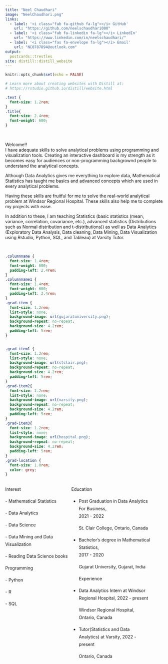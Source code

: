 ```yaml
---
title: "Neel Chaudhari"
image: "NeelChaudhari.png"
links:
  - label: '<i class="fab fa-github fa-lg"></i> GitHub'
    url: "https://github.com/neelschaudhari000"
  - label: '<i class="fab fa-linkedin fa-lg"></i> LinkedIn'
    url: "https://www.linkedin.com/in/neelschaudhari/"
  - label: '<i class="fas fa-envelope fa-lg"></i> Email'
    url: "NC0787894@outlook.com"
output:
  postcards::trestles
site: distill::distill_website
---
```


```r
knitr::opts_chunk$set(echo = FALSE)

# Learn more about creating websites with Distill at:
# https://rstudio.github.io/distill/website.html

```

```css
.text {
  font-size: 1.2rem;
}
.title{
  font-size: 2.4rem;
  font-weight: 600;
}
```



<br>

<span class = "title"> Welcome!!</span> 
<span class = "text">  
I have adequate skills to solve analytical problems using programming and visualization tools. Creating an interactive dashboard is my strength as it becomes easy for audiences or non-programming backgrownd people to understand the analytical concepts.</span> 

<span class = "text"> 
Although Data Analytics gives me everything to explore data, Mathematical Statistics has taught me basics and advanced concepts which are used in every analytical problems.</span>

<span class = "text"> 
Having these skills are fruitful for me to solve the real-world analytical problem at Windsor Regional Hospital. These skills also help me to complete my projects with ease.</span> 

<span class = "text"> 
In addition to these, I am teaching Statistics (basic statistics (mean, variance, correlation, covariance, etc.), advanced statistics (Distributions such as Normal distribution and t-distributions)) as well as Data Analytics (Exploratory Data Analysis, Data cleaning, Data Mining, Data Visualization using Rstudio, Python, SQL, and Tableau) at Varsity Tutor.</span>


<br>


```css
.columnname {
  font-size: 1.4rem; 
  font-weight: 600;
  padding-left: 2.4rem;
}
.columnname1 {
  font-size: 1.4rem; 
  font-weight: 600;
  padding-left: 2.4rem;
}
.grad-item {
  font-size: 1.2rem;
  list-style: none; 
  background-image: url(gujaratuniversity.png); 
  background-repeat: no-repeat;  
  background-size: 4.2rem; 
  padding-left: 5rem;
}


.grad-item1 {
  font-size: 1.2rem;
  list-style: none; 
  background-image: url(stclair.png); 
  background-repeat: no-repeat;  
  background-size: 4.2rem; 
  padding-left: 5rem;
}
.grad-item2{
  font-size: 1.2rem;
  list-style: none; 
  background-image: url(varsity.png);
  background-repeat: no-repeat;  
  background-size: 4.2rem; 
  padding-left: 5rem;
}
.grad-item3{
  font-size: 1.2rem;
  list-style: none; 
  background-image: url(hospital.png);
  background-repeat: no-repeat;  
  background-size: 4.2rem; 
  padding-left: 5rem;
}
.grad-location {
  font-size: 1.0rem;
  color: grey;
}
```


:::: {style="display: grid; grid-template-columns: 40% 50%; grid-column-gap: 10px; line-height: 1.5rem;"}

::: {}
<span class = "columnname1"> Interest </span>

<span class = "text">-  Mathematical Statistics</span>

<span class = "text">- Data Analytics </span>

<span class = "text">- Data Science </span>

<span class = "text">- Data Mining and Data Visualization </span>

<span class = "text">- Reading Data Science books </span>

<span class = "columnname1"> Programming </span>
 
<span class = "text">- Python </span>
 
<span class = "text">- R </span>
 
<span class = "text">- SQL </span>
 


:::

::: {}
<span class = "columnname"> Education </span>

<ul>
 
<li class = "grad-item1"> Post Graduation in Data Analytics For Business,               
2021 - 2022 <br>
<p class = "grad-location"> St. Clair College, Ontario, Canada</p> </li>
<li class = "grad-item">  Bachelor's degree in Mathematical Statistics,                 
2017 - 2020 <br> 
<p class = "grad-location"> Gujarat University, Gujarat, India </p> </li>

<span class = "columnname"> Experience </span>

<li class = "grad-item3"> Data Analytics Intern at Windsor Regional Hospital,
2022 - present<br>
<p class = "grad-location"> Windsor Regional Hospital, Ontario, Canada</p> </li>
 
<li class = "grad-item2"> Tutor(Statistics and Data Analytics) at Varsity,
2022 - present<br>
<p class = "grad-location"> Ontario, Canada</p> </li>


</ul>
:::
::::



